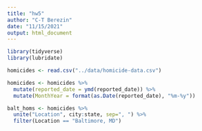 ```yaml
---
title: "hw5"
author: "C-T Berezin"
date: "11/15/2021"
output: html_document
---
```


```r
library(tidyverse)
library(lubridate)
```

```r
homicides <- read.csv("../data/homicide-data.csv")
```

```r
homicides <- homicides %>% 
  mutate(reported_date = ymd(reported_date)) %>% 
  mutate(MonthYear = format(as.Date(reported_date), "%m-%y"))

balt_homs <- homicides %>% 
  unite("Location", city:state, sep=", ") %>% 
  filter(Location == "Baltimore, MD")
```

